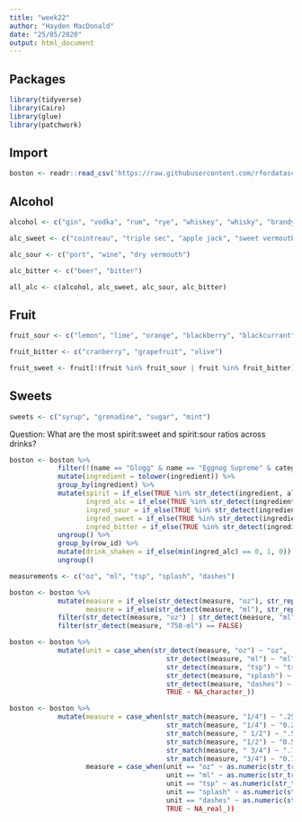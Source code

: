 ---
title: "week22"
author: "Hayden MacDonald"
date: "25/05/2020"
output: html_document
---

## Packages

```{r}
library(tidyverse)
library(Cairo)
library(glue)
library(patchwork)
```



## Import

```{r}
boston <- readr::read_csv('https://raw.githubusercontent.com/rfordatascience/tidytuesday/master/data/2020/2020-05-26/boston_cocktails.csv')
```


## Alcohol

```{r}
alcohol <- c("gin", "vodka", "rum", "rye", "whiskey", "whisky", "brandy", "cognac", "tequila", "schnapps", "jack daniel")

alc_sweet <- c("cointreau", "triple sec", "apple jack", "sweet vermouth", "amaretto", "anisette")

alc_sour <- c("port", "wine", "dry vermouth")

alc_bitter <- c("beer", "bitter")

all_alc <- c(alcohol, alc_sweet, alc_sour, alc_bitter)
```


## Fruit

```{r}
fruit_sour <- c("lemon", "lime", "orange", "blackberry", "blackcurrant", "blood orange", "currant", "redcurrant", "elderberry", "grape", "pomegranate", "raspberry", "tangerine", "mandarine")

fruit_bitter <- c("cranberry", "grapefruit", "olive")

fruit_sweet <- fruit[!(fruit %in% fruit_sour | fruit %in% fruit_bitter)]
```


## Sweets

```{r}
sweets <- c("syrup", "grenadine", "sugar", "mint")
```



Question: What are the most spirit:sweet and spirit:sour ratios across drinks?

```{r}
boston <- boston %>%
            filter(!(name == "Glogg" & name == "Eggnog Supreme" & category != "Non-alcoholic Drinks" & category != "Shooters")) %>%
            mutate(ingredient = tolower(ingredient)) %>%
            group_by(ingredient) %>%
            mutate(spirit = if_else(TRUE %in% str_detect(ingredient, alcohol), 1, 0),
                   ingred_alc = if_else(TRUE %in% str_detect(ingredient, all_alc), 1, 0),
                   ingred_sour = if_else(TRUE %in% str_detect(ingredient, fruit_sour) | TRUE %in% str_detect(ingredient, alc_sour), 1, 0),
                   ingred_sweet = if_else(TRUE %in% str_detect(ingredient, fruit_sweet) | TRUE %in% str_detect(ingredient, alc_sweet) | TRUE %in% str_detect(ingredient, sweets), 1, 0),
                   ingred_bitter = if_else(TRUE %in% str_detect(ingredient, fruit_bitter) | TRUE %in% str_detect(ingredient, alc_bitter), 1, 0)) %>%
            ungroup() %>%
            group_by(row_id) %>%
            mutate(drink_shaken = if_else(min(ingred_alc) == 0, 1, 0)) %>%
            ungroup()
```

```{r}
measurements <- c("oz", "ml", "tsp", "splash", "dashes")

boston <- boston %>%
            mutate(measure = if_else(str_detect(measure, "oz"), str_replace(measure, regex("(?=oz)"), ""), measure),
                   measure = if_else(str_detect(measure, "ml"), str_replace(measure, regex("(?=ml)"), ""), measure)) %>%
            filter(str_detect(measure, "oz") | str_detect(measure, "ml") | str_detect(measure, "tsp") | str_detect(measure, "splash") | str_detect(measure, "dashes")) %>%
            filter(str_detect(measure, "750-ml") == FALSE)

boston <- boston %>%
            mutate(unit = case_when(str_detect(measure, "oz") ~ "oz",
                                       str_detect(measure, "ml") ~ "ml",
                                       str_detect(measure, "tsp") ~ "tsp",
                                       str_detect(measure, "splash") ~ "splash",
                                       str_detect(measure, "dashes") ~ "dashes",
                                       TRUE ~ NA_character_))

boston <- boston %>%
            mutate(measure = case_when(str_match(measure, "1/4") ~ ".25",
                                       str_match(measure, "1/4") ~ "0.25",
                                       str_match(measure, " 1/2") ~ ".5",
                                       str_match(measure, "1/2") ~ "0.5",
                                       str_match(measure, " 3/4") ~ ".75",
                                       str_match(measure, "3/4") ~ "0.75"))
                   measure = case_when(unit == "oz" ~ as.numeric(str_trim(str_replace(measure, "oz", ""), side = "both")),
                                       unit == "ml" ~ as.numeric(str_trim(str_replace(measure, "ml", ""), side = "both"))*0.033814,
                                       unit == "tsp" ~ as.numeric(str_trim(str_replace(measure, "tsp", ""), side = "both"))*0.166667,
                                       unit == "splash" ~ as.numeric(str_trim(str_replace(measure, "splash", ""), side = "both"))*0.2,
                                       unit == "dashes" ~ as.numeric(str_trim(str_replace(measure, "dashes", ""), side = "both"))*0.03125,
                                       TRUE ~ NA_real_))
                             


```




